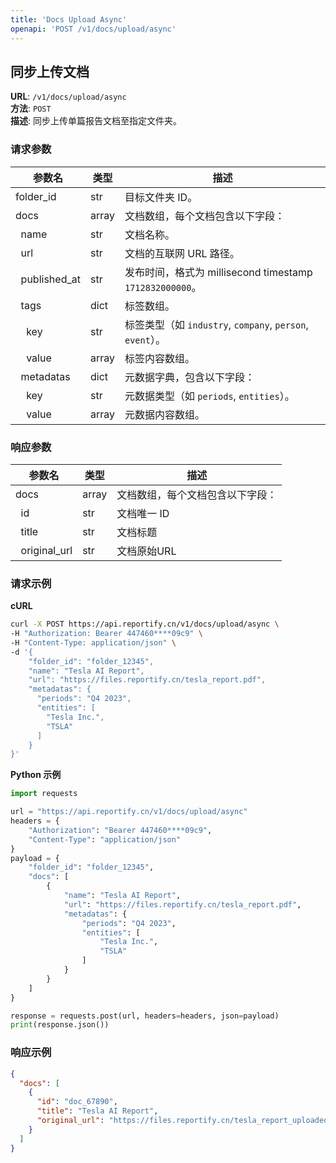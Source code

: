 ```yaml
---
title: 'Docs Upload Async'
openapi: 'POST /v1/docs/upload/async'
---
```


## 同步上传文档

**URL**: `/v1/docs/upload/async`  
**方法**: `POST`  
**描述**: 同步上传单篇报告文档至指定文件夹。

### 请求参数
| 参数名       | 类型    | 描述                         |
|-----------|-------|--------------------------------|
| folder_id   | str   | 目标文件夹 ID。                        |
| docs        | array | 文档数组，每个文档包含以下字段：         |
| &nbsp;&nbsp;name      | str   | 文档名称。                            |
| &nbsp;&nbsp;url       | str   | 文档的互联网 URL 路径。                |
| &nbsp;&nbsp;published_at | str   | 发布时间，格式为 millisecond timestamp `1712832000000`。                         |
| &nbsp;&nbsp;tags         | dict  | 标签数组。                                                        |
| &nbsp;&nbsp;&nbsp;&nbsp;key        | str   | 标签类型（如 `industry`, `company`, `person`, `event`）。            |
| &nbsp;&nbsp;&nbsp;&nbsp;value      | array | 标签内容数组。                                                      |
| &nbsp;&nbsp;metadatas | dict  | 元数据字典，包含以下字段：              |
| &nbsp;&nbsp;&nbsp;&nbsp;key     | str   | 元数据类型（如 `periods`, `entities`）。 |
| &nbsp;&nbsp;&nbsp;&nbsp;value   | array | 元数据内容数组。                       |

### 响应参数
| 参数名 | 类型 | 描述         |
|--------|------|--------------|
| docs   | array | 文档数组，每个文档包含以下字段： |
| &nbsp;&nbsp;id   | str  | 文档唯一 ID   |
| &nbsp;&nbsp;title  | str  | 文档标题      |
| &nbsp;&nbsp;original_url | str | 文档原始URL |

### 请求示例

**cURL**
```bash
curl -X POST https://api.reportify.cn/v1/docs/upload/async \
-H "Authorization: Bearer 447460****09c9" \
-H "Content-Type: application/json" \
-d '{
    "folder_id": "folder_12345",
    "name": "Tesla AI Report",
    "url": "https://files.reportify.cn/tesla_report.pdf",
    "metadatas": {
      "periods": "Q4 2023",
      "entities": [
        "Tesla Inc.",
        "TSLA"
      ]
    }
}'
```

**Python 示例**
```python
import requests

url = "https://api.reportify.cn/v1/docs/upload/async"
headers = {
    "Authorization": "Bearer 447460****09c9",
    "Content-Type": "application/json"
}
payload = {
    "folder_id": "folder_12345",
    "docs": [
        {
            "name": "Tesla AI Report",
            "url": "https://files.reportify.cn/tesla_report.pdf",
            "metadatas": {
                "periods": "Q4 2023",
                "entities": [
                    "Tesla Inc.",
                    "TSLA"
                ]
            }
        }
    ]
}

response = requests.post(url, headers=headers, json=payload)
print(response.json())
```

### 响应示例
```json
{
  "docs": [
    {
      "id": "doc_67890",
      "title": "Tesla AI Report",
      "original_url": "https://files.reportify.cn/tesla_report_uploaded.pdf"
    }
  ]
}
```

